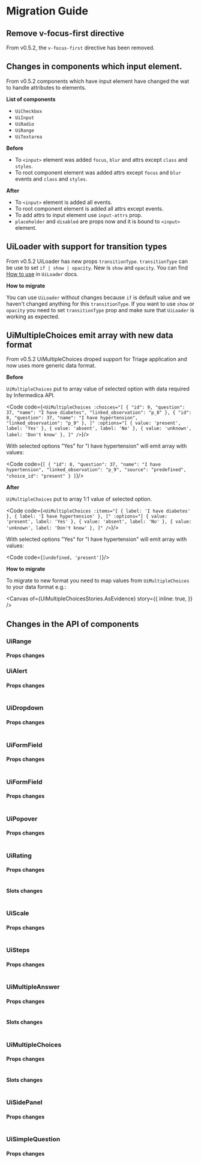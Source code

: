 
<Meta title='Releases/v0.5.x/v0.5.2/Migration Guide'/>

# Migration Guide

<PageOutline selectors="h2, h3" />

## Remove v-focus-first directive

From v0.5.2, the `v-focus-first` directive has been removed.

## Changes in components which input element.

From v0.5.2 components which have input element have changed the wat to handle attributes to elements.

**List of components**

*   `UiCheckbox`
*   `UiInput`
*   `UiRadio`
*   `UiRange`
*   `UiTextarea`

**Before**

*   To `<input>` element was added `focus`, `blur` and attrs except `class` and `styles`.
*   To root component element was added attrs except `focus` and `blur` events and `class` and `styles`.

**After**

*   To `<input>` element is added all events.
*   To root component element is added all attrs except events.
*   To add attrs to input element use `input-attrs` prop.
*   `placeholder` and `disabled` are props now and it is bound to `<input>` element.

## UiLoader with support for transition types

From v0.5.2 UiLoader has new props `transitionType`. `transitionType` can be use to set `if | show | opacity`. New is `show` and `opacity`. You can find [How to use](/docs/molecules-loader--common) in `UiLoader` docs.

**How to migrate**

You can use `UiLoader` without changes because `if` is default value and we haven't changed anything for this `transitionType`. If you want to use `show` or `opacity` you need to set `transitionType` prop and make sure that `UiLoader` is working as expected.

## UiMultipleChoices emit array with new data format

From v0.5.2 UiMultipleChoices droped support for Triage application and now uses more generic data format.

**Before**

`UiMultipleChoices` put to array value of selected option with data required by Infermedica API.

<Code code={`
<UiMultipleChoices
  :choices="[
    {
      "id": 9,
      "question": 37,
      "name": "I have diabetes",
      "linked_observation": "p_8"
    },
    {
      "id": 8,
      "question": 37,
      "name": "I have hypertension",
      "linked_observation": "p_9"
    },
  ]"
  :options="[
    {
      value: 'present',
      label: 'Yes' },
    {
      value: 'absent',
      label: 'No'
    },
    {
      value: 'unknown',
      label: 'Don't know'
    },
  ]"
/>
`}/>

With selected options "Yes" for "I have hypertension" will emit array with values:

<Code code={`
[
  {
    "id": 8,
    "question": 37,
    "name": "I have hypertension",
    "linked_observation": "p_9",
    "source": "predefined",
    "choice_id": "present"
  }
]
`}/>

**After**

`UiMultipleChoices` put to array 1:1 value of selected option.

<Code code={`
<UiMultipleChoices
  :items="[
    { label: 'I have diabetes' },
    { label: 'I have hypertension' },
  ]"
  :options="[
    { value: 'present', label: 'Yes' },
    { value: 'absent', label: 'No' },
    { value: 'unknown', label: 'Don't know' },
  ]"
/>
`}/>

With selected options "Yes" for "I have hypertension" will emit array with values:

<Code code={`
[undefined, 'present']
`}/>

**How to migrate**

To migrate to new format you need to map values from `UiMultipleChoices` to your data format e.g.:

<Canvas
  of={UiMultipleChoicesStories.AsEvidence}
  story={{
    inline: true,
  }}
/>

## Changes in the API of components

### UiRange

#### Props changes

<Table
  headers={['Props', 'Status', 'Changes']}
  rows={[
   ['`buttonDecrementAttrs`', 'Deprecated', 'Use `numberStepperAttrs`'],
   ['`buttonIncrementAttrs`', 'Deprecated', 'Use `numberStepperAttrs`'],
  ]}
/>

### UiAlert

#### Props changes

<Table
  headers={['Props', 'Status', 'Changes']}
  rows={[
   ['`buttonAttrs`', 'Deprecated', 'Use `buttonRemoveAttrs`'],
  ]}
/>

### UiDropdown

#### Props changes

<Table
  headers={['Props', 'Status', 'Changes']}
  rows={[
   ['`buttonAttrs`', 'Deprecated', 'Use `buttonToggleAttrs`'],
  ]}
/>

### UiFormField

#### Props changes

<Table
  headers={['Props', 'Status', 'Changes']}
  rows={[
   ['`labelAttrs`', 'Deprecated', 'Use `textHintAttrs` or `textMessageAttrs`'],
  ]}
/>

### UiFormField

#### Props changes

<Table
  headers={['Props', 'Status', 'Changes']}
  rows={[
   ['`setElementsAttrs`', 'Deprecated', 'Use `elementsAttrs`'],
  ]}
/>

### UiPopover

#### Props changes

<Table
  headers={['Props', 'Status', 'Changes']}
  rows={[
   ['`buttonAttrs`', 'Deprecated', 'Use `buttonCloseAttrs`'],
  ]}
/>

### UiRating

#### Props changes

<Table
  headers={['Props', 'Status', 'Changes']}
  rows={[
   ['`radioAttrs`', 'Deprecated', 'Use `radioOptionAttrs`'],
   ['`settings.icon`', 'Deprecated', 'Use `settings.iconDefault`'],
  ]}
/>

#### Slots changes

<Table
  headers={['Slot', 'Status', 'Changes']}
  rows={[
   ['`icon`', 'Deprecated', 'Use `iconDefault`'],
  ]}
/>

### UiScale

#### Props changes

<Table
  headers={['Props', 'Status', 'Changes']}
  rows={[
   ['`buttonDecrementAttrs`', 'Deprecated', 'Use `numberStepperAttrs`'],
   ['`buttonIncrementAttrs`', 'Deprecated', 'Use `numberStepperAttrs`'],
   ['`translation.mild`', 'Deprecated', 'Use `translation.min`'],
   ['`translation.unbearable`', 'Deprecated', 'Use `translation.max`'],
  ]}
/>

### UiSteps

#### Props changes

<Table
  headers={['Props', 'Status', 'Changes']}
  rows={[
   ['`step.name`', 'Deprecated', 'Use `step.label`'],
  ]}
/>

### UiMultipleAnswer

#### Props changes

<Table
  headers={['Props', 'Status', 'Changes']}
  rows={[
   ['`choices`', 'Deprecated', 'Use `items`'],
   ['`item.name`', 'Deprecated', 'Use `item.label`'],
  ]}
/>

#### Slots changes

<Table
  headers={['Slot', 'Status', 'Changes']}
  rows={[
   ['`choiceItem`', 'Deprecated', 'Use `choice`']
  ]}
/>

### UiMultipleChoices

#### Props changes

<Table
  headers={['Props', 'Status', 'Changes']}
  rows={[
   ['`choices`', 'Deprecated', 'Use `items`'],
   ['`item.name`', 'Deprecated', 'Use `item.label`'],
   ['`option.name`', 'Deprecated', 'Use `option.label`'],
  ]}
/>

#### Slots changes

<Table
  headers={['Slot', 'Status', 'Changes']}
  rows={[
   ['`choiceItem`', 'Deprecated', 'Use `choice`']
  ]}
/>

### UiSidePanel

#### Props changes

<Table
  headers={['Props', 'Status', 'Changes']}
  rows={[
   ['`transition`', 'Deprecated', 'Use `transitionDialogAttrs`'],
  ]}
/>

### UiSimpleQuestion

#### Props changes

<Table
  headers={['Props', 'Status', 'Changes']}
  rows={[
   ['`options`', 'Deprecated', 'Use `items`'],
  ]}
/>
